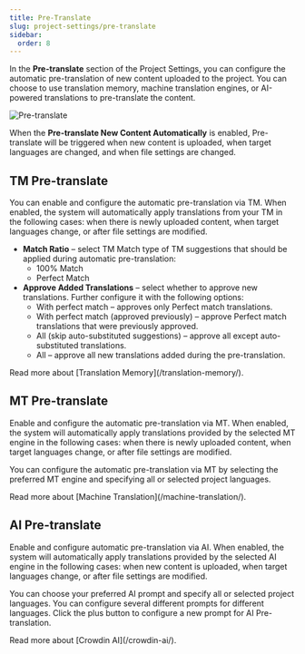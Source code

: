 ```yaml
---
title: Pre-Translate
slug: project-settings/pre-translate
sidebar:
  order: 8
---
```



In the **Pre-translate** section of the Project Settings, you can configure the automatic pre-translation of new content uploaded to the project. You can choose to use translation memory, machine translation engines, or AI-powered translations to pre-translate the content.

<Image src={preTranslate} alt="Pre-translate" class="width-xl" />

When the **Pre-translate New Content Automatically** is enabled, Pre-translate will be triggered when new content is uploaded, when target languages are changed, and when file settings are changed.

## TM Pre-translate

You can enable and configure the automatic pre-translation via TM. When enabled, the system will automatically apply translations from your TM in the following cases: when there is newly uploaded content, when target languages change, or after file settings are modified.

* **Match Ratio** &ndash; select TM Match type of TM suggestions that should be applied during automatic pre-translation:
  * 100% Match
  * Perfect Match
* **Approve Added Translations** &ndash; select whether to approve new translations. Further configure it with the following options:
  * With perfect match &ndash; approves only Perfect match translations.
  * With perfect match (approved previously) &ndash; approve Perfect match translations that were previously approved.
  * All (skip auto-substituted suggestions) &ndash; approve all except auto-substituted translations.
  * All &ndash; approve all new translations added during the pre-translation.

<ReadMore>
  Read more about [Translation Memory](/translation-memory/).
</ReadMore>

## MT Pre-translate

Enable and configure the automatic pre-translation via MT. When enabled, the system will automatically apply translations provided by the selected MT engine in the following cases: when there is newly uploaded content, when target languages change, or after file settings are modified.

You can configure the automatic pre-translation via MT by selecting the preferred MT engine and specifying all or selected project languages.

<ReadMore>
  Read more about [Machine Translation](/machine-translation/).
</ReadMore>

## AI Pre-translate

Enable and configure automatic pre-translation via AI. When enabled, the system will automatically apply translations provided by the selected AI engine in the following cases: when new content is uploaded, when target languages change, or after file settings are modified.

You can choose your preferred AI prompt and specify all or selected project languages. You can configure several different prompts for different languages. Click the plus <Icon name="mdi:plus" class="inline-icon"/> button to configure a new prompt for AI Pre-translation.

<ReadMore>
  Read more about [Crowdin AI](/crowdin-ai/).
</ReadMore>
